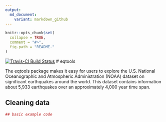 ```yaml
---
output:
  md_document:
    variant: markdown_github
---
```


<!-- README.md is generated from README.Rmd. Please edit that file -->

```r
knitr::opts_chunk$set(
  collapse = TRUE,
  comment = "#>",
  fig.path = "README-"
)
```
[![Travis-CI Build Status](https://travis-ci.org/tcoopermont/eqtools.svg?branch=master)](https://travis-ci.org/tcoopermont/eqtools)
# eqtools

The eqtools package makes it easy for  users to explore the  U.S. National Oceanographic and Atmospheric Administration (NOAA) dataset on significant earthquakes around the world. This dataset contains information about 5,933 earthquakes over an approximately 4,000 year time span.

## Cleaning data 


```r
## basic example code
```
